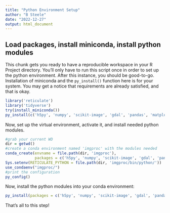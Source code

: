 ```yaml
---
title: "Python Environment Setup"
author: "B Steele"
date: "2022-12-27"
output: html_document
---
```


## Load packages, install miniconda, install python modules

This chunk gets you ready to have a reproducible workspace in your R Project directory. You'll only have to run this script once in order to set up the python environment. After this instance, you should be good-to-go. Installation of miniconda and the `py_install()` function here is for your system. You may get a notice that requirements are already satisfied, and that is okay.

```r
library('reticulate')
library('tidyverse')
try(install_miniconda())
py_install(c('h5py', 'numpy', 'scikit-image', 'gdal', 'pandas', 'matplotlib'))
```

Now, set up the virtual environment, activate it, and install needed python modules.

```r
#grab your current WD
dir = getwd()
#create a conda environment named 'imgproc' with the modules needed
conda_create(envname = file.path(dir, 'imgproc'),
             packages = c('h5py', 'numpy', 'scikit-image', 'gdal', 'pandas', 'matplotlib'))
Sys.setenv(RETICULATE_PYTHON = file.path(dir, 'imgproc/bin/python/'))
use_condaenv("imgproc/")
#print the configuration
py_config()
```

Now, install the python modules into your conda environment:

```r
py_install(packages = c('h5py', 'numpy', 'scikit-image', 'gdal', 'pandas', 'matplotlib'), envname = 'imgproc/')

```

That's all to this step!
